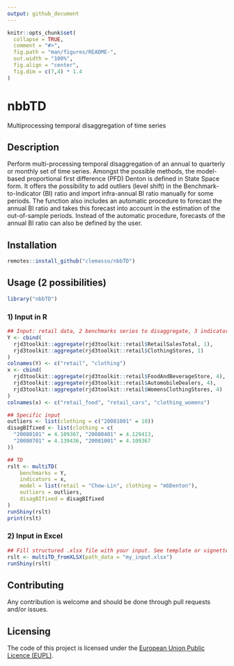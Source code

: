 ```yaml
---
output: github_document
---
```


<!-- README.md is generated from README.Rmd. Please edit that file -->

```r
knitr::opts_chunk$set(
  collapse = TRUE,
  comment = "#>",
  fig.path = "man/figures/README-",
  out.width = "100%", 
  fig.align = "center",
  fig.dim = c(7,4) * 1.4
)
```

# nbbTD

<!-- badges: start -->
<!-- badges: end -->

Multiprocessing temporal disaggregation of time series


## Description

Perform multi-processing temporal disaggregation of an annual to quarterly or monthly set of time series. Amongst the possible methods, the model-based proportional first difference (PFD) Denton is defined in State Space form. It offers the possibility to add outliers (level shift) in the Benchmark-to-Indicator (BI) ratio and import infra-annual BI ratio manually for some periods. The function also includes an automatic procedure to forecast the annual BI ratio and takes this forecast into account in the estimation of the out-of-sample periods. Instead of the automatic procedure, forecasts of the annual BI ratio can also be defined by the user.


## Installation

```r
remotes::install_github("clemasso/nbbTD")
```


## Usage (2 possibilities)

```r
library("nbbTD")
```

### 1) Input in R

```r
## Input: retail data, 2 benchmarks series to disaggregate, 3 indicators in total
Y <- cbind(
  rjd3toolkit::aggregate(rjd3toolkit::retail$RetailSalesTotal, 1),
  rjd3toolkit::aggregate(rjd3toolkit::retail$ClothingStores, 1)
)
colnames(Y) <- c("retail", "clothing")
x <- cbind(
  rjd3toolkit::aggregate(rjd3toolkit::retail$FoodAndBeverageStore, 4),
  rjd3toolkit::aggregate(rjd3toolkit::retail$AutomobileDealers, 4),
  rjd3toolkit::aggregate(rjd3toolkit::retail$WomensClothingStores, 4)
)
colnames(x) <- c("retail_food", "retail_cars", "clothing_womens")

## Specific input
outliers <- list(clothing = c("20081001" = 10))
disagBIfixed <- list(clothing = c(
  "20080101" = 4.109367, "20080401" = 4.129413,
  "20080701" = 4.139436, "20081001" = 4.109367
))

## TD
rslt <- multiTD(
    benchmarks = Y,
    indicators = x,
    model = list(retail = "Chow-Lin", clothing = "mbDenton"),
    outliers = outliers,
    disagBIfixed = disagBIfixed
)
runShiny(rslt)
print(rslt)
```

### 2) Input in Excel

```r
## Fill structured .xlsx file with your input. See template or vignette (in the vignette map) for the structure of the Excel file
rslt <- multiTD_fromXLSX(path_data = "my_input.xlsx")
runShiny(rslt)
```


## Contributing

Any contribution is welcome and should be done through pull requests and/or issues.

## Licensing

The code of this project is licensed under the [European Union Public Licence (EUPL)](https://joinup.ec.europa.eu/page/eupl-text-11-12).

